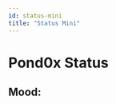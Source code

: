 ```yaml
---
id: status-mini
title: "Status Mini"
---
```



# Pond0x Status

<MiningStatusBar />

<SwapStatusBar />

<SpawnStatusBar />

## **Mood**:

<Spotify
  wide
  link="https://open.spotify.com/playlist/4xZH00cqbb8bvPLjUZGKVI?si=XoQfnY06RjuUxD6jHrmVcA"
/>
